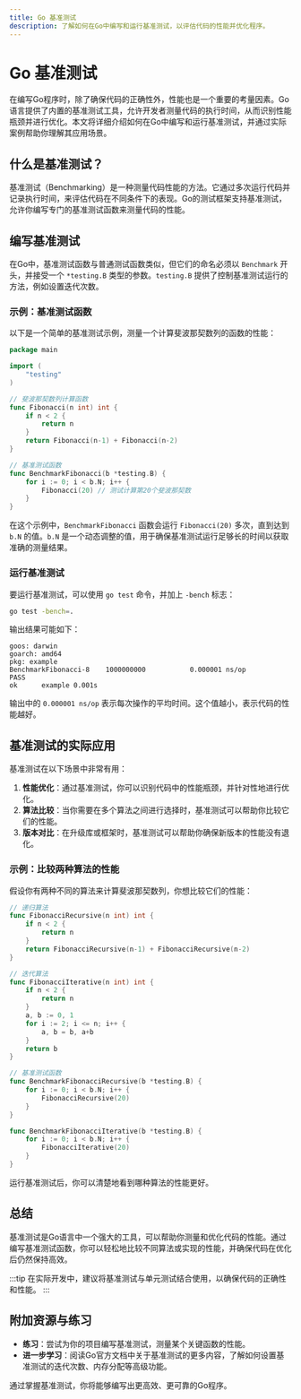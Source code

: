 ```yaml
---
title: Go 基准测试
description: 了解如何在Go中编写和运行基准测试，以评估代码的性能并优化程序。
---
```


# Go 基准测试

在编写Go程序时，除了确保代码的正确性外，性能也是一个重要的考量因素。Go语言提供了内置的基准测试工具，允许开发者测量代码的执行时间，从而识别性能瓶颈并进行优化。本文将详细介绍如何在Go中编写和运行基准测试，并通过实际案例帮助你理解其应用场景。

## 什么是基准测试？

基准测试（Benchmarking）是一种测量代码性能的方法。它通过多次运行代码并记录执行时间，来评估代码在不同条件下的表现。Go的测试框架支持基准测试，允许你编写专门的基准测试函数来测量代码的性能。

## 编写基准测试

在Go中，基准测试函数与普通测试函数类似，但它们的命名必须以 `Benchmark` 开头，并接受一个 `*testing.B` 类型的参数。`testing.B` 提供了控制基准测试运行的方法，例如设置迭代次数。

### 示例：基准测试函数

以下是一个简单的基准测试示例，测量一个计算斐波那契数列的函数的性能：

```go
package main

import (
    "testing"
)

// 斐波那契数列计算函数
func Fibonacci(n int) int {
    if n < 2 {
        return n
    }
    return Fibonacci(n-1) + Fibonacci(n-2)
}

// 基准测试函数
func BenchmarkFibonacci(b *testing.B) {
    for i := 0; i < b.N; i++ {
        Fibonacci(20) // 测试计算第20个斐波那契数
    }
}
```

在这个示例中，`BenchmarkFibonacci` 函数会运行 `Fibonacci(20)` 多次，直到达到 `b.N` 的值。`b.N` 是一个动态调整的值，用于确保基准测试运行足够长的时间以获取准确的测量结果。

### 运行基准测试

要运行基准测试，可以使用 `go test` 命令，并加上 `-bench` 标志：

```bash
go test -bench=.
```

输出结果可能如下：

```
goos: darwin
goarch: amd64
pkg: example
BenchmarkFibonacci-8   	1000000000	         0.000001 ns/op
PASS
ok  	example	0.001s
```

输出中的 `0.000001 ns/op` 表示每次操作的平均时间。这个值越小，表示代码的性能越好。

## 基准测试的实际应用

基准测试在以下场景中非常有用：

1. **性能优化**：通过基准测试，你可以识别代码中的性能瓶颈，并针对性地进行优化。
2. **算法比较**：当你需要在多个算法之间进行选择时，基准测试可以帮助你比较它们的性能。
3. **版本对比**：在升级库或框架时，基准测试可以帮助你确保新版本的性能没有退化。

### 示例：比较两种算法的性能

假设你有两种不同的算法来计算斐波那契数列，你想比较它们的性能：

```go
// 递归算法
func FibonacciRecursive(n int) int {
    if n < 2 {
        return n
    }
    return FibonacciRecursive(n-1) + FibonacciRecursive(n-2)
}

// 迭代算法
func FibonacciIterative(n int) int {
    if n < 2 {
        return n
    }
    a, b := 0, 1
    for i := 2; i <= n; i++ {
        a, b = b, a+b
    }
    return b
}

// 基准测试函数
func BenchmarkFibonacciRecursive(b *testing.B) {
    for i := 0; i < b.N; i++ {
        FibonacciRecursive(20)
    }
}

func BenchmarkFibonacciIterative(b *testing.B) {
    for i := 0; i < b.N; i++ {
        FibonacciIterative(20)
    }
}
```

运行基准测试后，你可以清楚地看到哪种算法的性能更好。

## 总结

基准测试是Go语言中一个强大的工具，可以帮助你测量和优化代码的性能。通过编写基准测试函数，你可以轻松地比较不同算法或实现的性能，并确保代码在优化后仍然保持高效。

:::tip
在实际开发中，建议将基准测试与单元测试结合使用，以确保代码的正确性和性能。
:::

## 附加资源与练习

- **练习**：尝试为你的项目编写基准测试，测量某个关键函数的性能。
- **进一步学习**：阅读Go官方文档中关于基准测试的更多内容，了解如何设置基准测试的迭代次数、内存分配等高级功能。

通过掌握基准测试，你将能够编写出更高效、更可靠的Go程序。